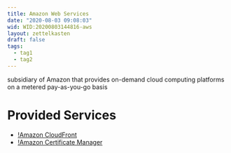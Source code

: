 ```yaml
---
title: Amazon Web Services
date: "2020-08-03 09:08:03"
wid: WID:20200803144816-aws
layout: zettelkasten
draft: false
tags:
  - tag1
  - tag2
---
```


subsidiary of Amazon that provides on-demand cloud computing platforms
on a metered pay-as-you-go basis

Provided Services
=================

-   [!Amazon CloudFront](WID:20200803144648-cloudfront)
-   [!Amazon Certificate Manager](WID:20200803145314-aws_acm)

